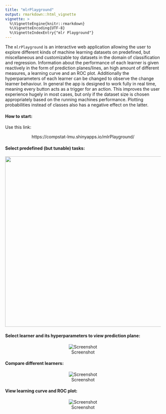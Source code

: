 ```yaml
---
title: "mlrPlayground"
output: rmarkdown::html_vignette
vignette: >
  %\VignetteEngine{knitr::rmarkdown}
  %\VignetteEncoding{UTF-8}
  %\VignetteIndexEntry{"mlr Playground"}
---
```


The `mlrPlayground` is an interactive web application allowing the user to explore different kinds of machine learning datasets on predefined, but miscellaneous and customizable toy datasets in the domain of classification and regression. Information about the performance of each learner is given reactively in the form of prediction planes/lines, an high amount of different measures, a learning curve and an ROC plot.
Additionally the hyperparameters of each learner can be changed to observe the change learner behaviour.
In general the app is designed to work fully in real time, meaning every button acts as a trigger for an action. This improves the user experience hugely in most cases, but only if the dataset size is chosen appropriately based on the running machines performance. Plotting probabilities instead of classes also has a negative effect on the latter.

#### How to start:

Use this link:

<center>
https://compstat-lmu.shinyapps.io/mlrPlayground/
</center>

#### Select predefined (but tunable) tasks:

<center>
<img src="https://i.imgur.com/BVxxNQx.gif" width="550">
</center>

#### Select learner and its hyperparameters to view prediction plane:

<center>
![Screenshot](https://i.imgur.com/vR5UWyN.gif)
</center>

#### Compare different learners:

<center>
![Screenshot](https://i.imgur.com/SzPSFle.gif)
</center>

#### View learning curve and ROC plot:

<center>
![Screenshot](https://i.imgur.com/WGdOKeJ.gif)
</center>

